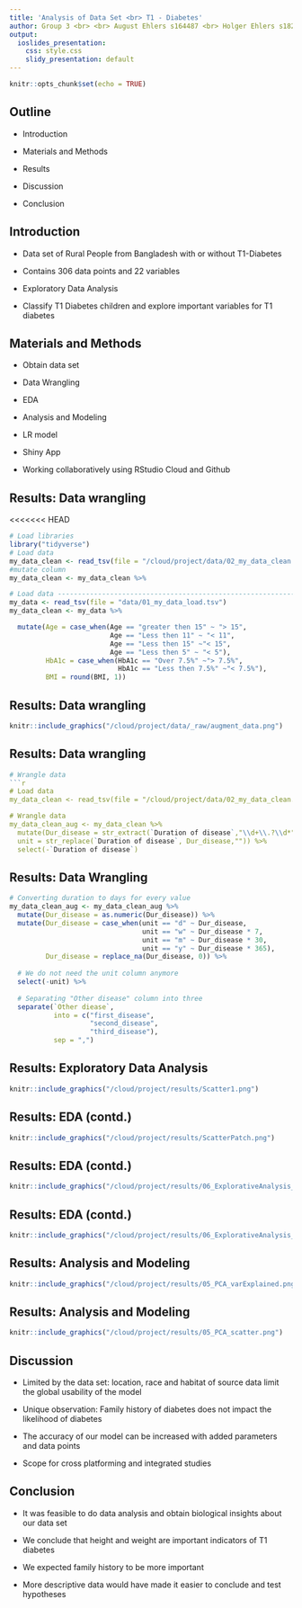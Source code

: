 ```yaml
---
title: 'Analysis of Data Set <br> T1 - Diabetes'
author: Group 3 <br> <br> August Ehlers s164487 <br> Holger Ehlers s182521 <br> Kiara Szakter s202504 <br> Ranjitha Sekhar s210271
output:
  ioslides_presentation: 
    css: style.css
    slidy_presentation: default
---
```


```r
knitr::opts_chunk$set(echo = TRUE)
```
## Outline
- Introduction

- Materials and Methods

- Results 

- Discussion

- Conclusion

## Introduction
- Data set of Rural People from Bangladesh with or without T1-Diabetes 

- Contains 306 data points and 22 variables

- Exploratory Data Analysis

- Classify T1 Diabetes children and explore important variables for T1 diabetes

## Materials and Methods
- Obtain data set

- Data Wrangling

- EDA

- Analysis and Modeling

- LR model

- Shiny App

- Working collaboratively using RStudio Cloud and Github

## Results: Data wrangling

<<<<<<< HEAD
```r

# Load libraries
library("tidyverse")
# Load data
my_data_clean <- read_tsv(file = "/cloud/project/data/02_my_data_clean.tsv")
#mutate column 
my_data_clean <- my_data_clean %>%

# Load data ---------------------------------------------------------------
my_data <- read_tsv(file = "data/01_my_data_load.tsv")
my_data_clean <- my_data %>%

  mutate(Age = case_when(Age == "greater then 15" ~ "> 15",
                         Age == "Less then 11" ~ "< 11",
                         Age == "Less then 15" ~"< 15",
                         Age == "Less then 5" ~ "< 5"),
         HbA1c = case_when(HbA1c == "Over 7.5%" ~"> 7.5%",
                           HbA1c == "Less then 7.5%" ~"< 7.5%"),
         BMI = round(BMI, 1))

```

## Results: Data wrangling
```r
knitr::include_graphics("/cloud/project/data/_raw/augment_data.png")
```

## Results: Data wrangling

```r
# Wrangle data
```r
# Load data 
my_data_clean <- read_tsv(file = "/cloud/project/data/02_my_data_clean.tsv")

# Wrangle data 
my_data_clean_aug <- my_data_clean %>%
  mutate(Dur_disease = str_extract(`Duration of disease`,"\\d+\\.?\\d*"),
  unit = str_replace(`Duration of disease`, Dur_disease,"")) %>%
  select(-`Duration of disease`)
```
## Results: Data Wrangling
```r
# Converting duration to days for every value
my_data_clean_aug <- my_data_clean_aug %>%
  mutate(Dur_disease = as.numeric(Dur_disease)) %>%
  mutate(Dur_disease = case_when(unit == "d" ~ Dur_disease,
                                 unit == "w" ~ Dur_disease * 7,
                                 unit == "m" ~ Dur_disease * 30,
                                 unit == "y" ~ Dur_disease * 365),
         Dur_disease = replace_na(Dur_disease, 0)) %>%
  
  # We do not need the unit column anymore
  select(-unit) %>%
  
  # Separating "Other disease" column into three
  separate(`Other diease`,
           into = c("first_disease",
                    "second_disease",
                    "third_disease"),
           sep = ",")
```

## Results: Exploratory Data Analysis
```r
knitr::include_graphics("/cloud/project/results/Scatter1.png")
```

## Results: EDA (contd.)
```r
knitr::include_graphics("/cloud/project/results/ScatterPatch.png")
```


## Results: EDA (contd.)
```r
knitr::include_graphics("/cloud/project/results/06_ExplorativeAnalysis_Histogram.png")
```

## Results: EDA (contd.)
```r
knitr::include_graphics("/cloud/project/results/06_ExplorativeAnalysis_Density.png")
```


## Results: Analysis and Modeling
```r
knitr::include_graphics("/cloud/project/results/05_PCA_varExplained.png")
```

## Results: Analysis and Modeling
```r
knitr::include_graphics("/cloud/project/results/05_PCA_scatter.png")
```

## Discussion

- Limited by the data set: location, race and habitat of source data limit the global usability of the model

- Unique observation: Family history of diabetes does not impact the likelihood of diabetes

- The accuracy of our model can be increased with added parameters and data points

- Scope for cross platforming and integrated studies 

## Conclusion

- It was feasible to do data analysis and obtain biological insights about our data set

- We conclude that height and weight are important indicators of T1 diabetes 

- We expected family history to be more important

- More descriptive data would have made it easier to conclude and test hypotheses